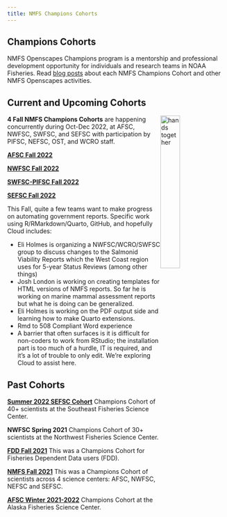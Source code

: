```yaml
---
title: NMFS Champions Cohorts
---
```


## Champions Cohorts

NMFS Openscapes Champions program is a mentorship and professional development opportunity for individuals and research teams in NOAA Fisheries. Read [blog posts](https://www.openscapes.org/tags/noaa-fisheries/) about each NMFS Champions Cohort and other NMFS Openscapes activities.


## Current and Upcoming Cohorts

<img src="../images/fall2022openscapes.png" alt="hands together" style="float:right;width:30%;">


**4 Fall NMFS Champions Cohorts** are happening concurrently during Oct-Dec 2022, at AFSC, NWFSC, SWFSC, and SEFSC with participation by PIFSC, NEFSC, OST, and WCRO staff. 

[**AFSC Fall 2022**](https://nmfs-openscapes.github.io/2022-noaa-afsc-fall/)

[**NWFSC Fall 2022**](https://nmfs-openscapes.github.io/2022-noaa-nwfsc-fall/)

[**SWFSC-PIFSC Fall 2022**](https://nmfs-openscapes.github.io/2022-noaa-swfsc-pifsc-fall/)

[**SEFSC Fall 2022**](https://nmfs-openscapes.github.io/2022-noaa-sefsc-fall/)

This Fall, quite a few teams want to make progress on automating government reports. Specific work using R/RMarkdown/Quarto, GitHub, and hopefully Cloud includes: 

- Eli Holmes is organizing a NWFSC/WCRO/SWFSC group to discuss changes to the Salmonid Viability Reports which the West Coast region uses for 5-year Status Reviews (among other things)
- Josh London is working on creating templates for HTML versions of NMFS reports. So far he is working on marine mammal assessment reports but what he is doing can be generalized.
- Eli Holmes is working on the PDF output side and learning how to make Quarto extensions.
- Rmd to 508 Compliant Word experience 
- A barrier that often surfaces is it is difficult for non-coders to work from RStudio; the installation part is too much of a hurdle, IT is required, and it's a lot of trouble to only edit. We're exploring Cloud to assist here.

## Past Cohorts

[**Summer 2022 SEFSC Cohort**](SEFSC-sum2022.html) Champions Cohort of 40+ scientists at the Southeast Fisheries Science Center.

**NWFSC Spring 2021** Champions Cohort of 30+ scientists at the Northwest Fisheries Science Center.

**[FDD Fall 2021](https://github.com/Openscapes/2021-fdd)** This was a Champions Cohort for Fisheries Dependent Data users (FDD).

**[NMFS Fall 2021](https://github.com/Openscapes/2021-nmfs)** This was a Champions Cohort of scientists across 4 science centers: AFSC, NWFSC, NEFSC and SEFSC.

**[AFSC Winter 2021-2022](AFSC-win2021.html)** Champions Cohort at the Alaska Fisheries Science Center.



